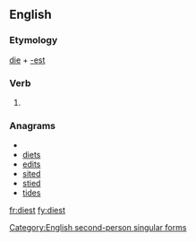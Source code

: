==English==

===Etymology===
[[die]] + [[-est]]

===Verb===
{{infl|en|verb form}}

# {{archaic}} {{form of|Second-person singular simple present form|die}}

===Anagrams===
* {{alphagram|[[deist#English|deist]]}} 
* [[diets#English|diets]]
* [[edits#English|edits]]
* [[sited#English|sited]]
* [[stied#English|stied]]
* [[tides#English|tides]]


[[Category:English second-person singular forms]]

[[fr:diest]]
[[fy:diest]]